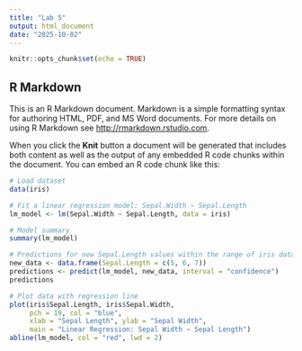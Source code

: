 ---
title: "Lab 5"
output: html_document
date: "2025-10-02"
---

```{r setup, include=FALSE}
knitr::opts_chunk$set(echo = TRUE)
```

## R Markdown

This is an R Markdown document. Markdown is a simple formatting syntax for authoring HTML, PDF, and MS Word documents. For more details on using R Markdown see <http://rmarkdown.rstudio.com>.

When you click the **Knit** button a document will be generated that includes both content as well as the output of any embedded R code chunks within the document. You can embed an R code chunk like this:

```{r linear-regression, message=FALSE, warning=FALSE}
# Load dataset
data(iris)

# Fit a linear regression model: Sepal.Width ~ Sepal.Length
lm_model <- lm(Sepal.Width ~ Sepal.Length, data = iris)

# Model summary
summary(lm_model)

# Predictions for new Sepal.Length values within the range of iris data
new_data <- data.frame(Sepal.Length = c(5, 6, 7))
predictions <- predict(lm_model, new_data, interval = "confidence")
predictions

# Plot data with regression line
plot(iris$Sepal.Length, iris$Sepal.Width, 
     pch = 19, col = "blue", 
     xlab = "Sepal Length", ylab = "Sepal Width",
     main = "Linear Regression: Sepal Width ~ Sepal Length") 
abline(lm_model, col = "red", lwd = 2)

```

